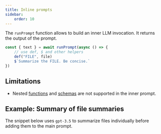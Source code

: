 ```yaml
---
title: Inline prompts
sidebar:
    order: 10
---
```


The `runPrompt` function allows to build an inner LLM invocation. It returns the output of the prompt.

```js
const { text } = await runPrompt(async () => {
    // use def, $ and other helpers
    def("FILE", file)
    $`Summarize the FILE. Be concise.`
})
```

## Limitations

- Nested [functions](/genaiscript/reference/scripts/functions)
and [schemas](/genaiscript/reference/scripts/schemas) are not supported in the inner prompt.

## Example: Summary of file summaries

The snippet below uses `gpt-3.5` to summarize files individually before
adding them to the main prompt.

<Code code={summaryOfSummary} wrap={true} lang="js" />
